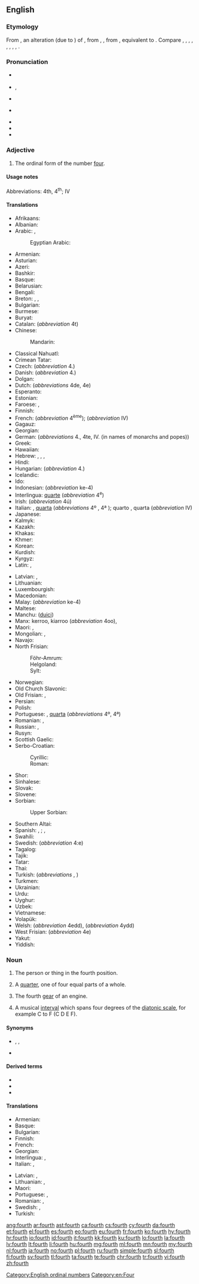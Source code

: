 {{also|Fourth}}
==English==
{{wikipedia}}
{{number box|en|4}}

===Etymology===
From {{inh|en|enm|fourthe}}, an alteration (due to {{m|enm|four}}) of {{m|enm|ferthe}}, from {{inh|en|ang|fēorþa}}, {{m|ang|fēowerþa}}, from {{inh|en|gem-pro|*fedurþô}}, equivalent to {{suffix|en|four|th}}. Compare {{cog|fy|fjirde}}, {{cog|stq|fjädde}}, {{m|stq|fjoode}}, {{cog|nl|vierde}}, {{cog|nds-de|feerde}}, {{m|nds-de|feerd}}, {{cog|de|vierte}}, {{cog|da|fjerde}}, {{cog|is|fjórði}}.

===Pronunciation===
* {{a|RP}} {{IPA|/fɔːθ/|lang=en}}
* {{a|GenAm}} {{enPR|fôrth}}, {{IPA|/fɔɹθ/|lang=en}}
* {{a|rhotic|horse-hoarse}} {{IPA|/fo(ː)ɹθ/|lang=en}}
* {{a|nonrhotic|horse-hoarse}} {{IPA|/foəθ/|lang=en}}
* {{audio|en-us-fourth.ogg|Audio (US)|lang=en}}
* {{rhymes|ɔː(ɹ)θ|lang=en}}
* {{homophones|lang=en|forth}}

===Adjective===
{{en-adj|-}}

# The ordinal form of the number [[four]].

====Usage notes====
Abbreviations: 4th, 4<sup>th</sup>; {{qualifier|in names of monarchs and popes, and formal names in English}} IV

====Translations====
{{trans-top|fourth}}
* Afrikaans: {{t|af|vierde}}
* Albanian: {{t+|sq|katërt}}
* Arabic: {{t|ar|رَابِع|m}}, {{t|ar|رَابِعَة|f}}
*: Egyptian Arabic: {{t|arz|رابع|m|tr=raabi3|sc=Arab}}
* Armenian: {{t+|hy|չորրորդ}}
* Asturian: {{t+|ast|cuartu}}
* Azeri: {{t+|az|dördüncü}}
* Bashkir: {{t|ba|дүртенсе|sc=Cyrl}}
* Basque: {{t+|eu|laugarren}}
* Belarusian: {{t|be|чацвёрты|m|sc=Cyrl}}
* Bengali: {{t|bn|চতুর্থ|tr=côturthô}}
* Breton: {{t+|br|pevare|m|f}}, {{t+|br|pedervet|f}}, {{t+|br|pevarvet|m}}
* Bulgarian: {{t+|bg|четвъ́рти|m|sc=Cyrl}}
* Burmese: {{t+|my|စတုတ္ထ|sc=Mymr}}
* Buryat: {{t|bua|дүрбэдэхи}}
* Catalan: {{t+|ca|quart}} (''abbreviation'' 4t)
* Chinese:
*: Mandarin: {{t+|cmn|第四|tr=dìsì|sc=Hani}}
* Classical Nahuatl: {{t|nci|ic nāhui}}
* Crimean Tatar: {{t|crh|dörtünci}}
* Czech: {{t+|cs|čtvrtý}} (''abbreviation'' 4.)
* Danish: {{t+|da|fjerde}} (''abbreviation'' 4.)
* Dolgan: {{t|dlg|төрдүс}}
* Dutch: {{t+|nl|vierde}} (''abbreviations'' 4de, 4e)
* Esperanto: {{t+|eo|kvara}}
* Estonian: {{t|et|neljas}}
* Faroese: {{t|fo|fjórði}}, {{t|fo|4.}}
* Finnish: {{t+|fi|neljäs}}
* French: {{t+|fr|quatrième}} {{qualifier|before the noun}} (''abbreviation'' 4<sup>ème</sup>); {{qualifier|in names of monarchs, popes, and formal names in English}} {{t+|fr|quatre}} {{qualifier|after the name}} (''abbreviation'' IV)
* Gagauz: {{t|gag|dördüncü}}
* Georgian: {{t|ka|მეოთხე}}
* German: {{t+|de|vierte}} (''abbreviations'' 4., 4te, IV. (in names of monarchs and popes))
* Greek: {{t+|el|τέταρτος}}
* Hawaiian: {{t|haw|hā}}
* Hebrew: {{t|he|רביעי|tr=rebîy‛îy, rebi‛îy|sc=Hebr}}, {{t|he|רביעית|f|tr=revi'it|sc=Hebr}}, {{t|he|רביעיים|p|tr=revi'iyim|sc=Hebr}}, {{t|he|רביעיות|p|tr=revi'iyot|sc=Hebr}}
* Hindi: {{t+|hi|चौथा|tr=cauthā|sc=Deva}}
* Hungarian: {{t+|hu|negyedik}} (''abbreviation'' 4.)
* Icelandic: {{t|is|fjórði}}
* Ido: {{t+|io|quaresma}}
* Indonesian: {{t+|id|keempat}} (''abbreviation'' ke-4)
* Interlingua: [[quarte]] (''abbreviation'' 4<sup>e</sup>)
* Irish: {{t|ga|ceathrú}} (''abbreviation'' 4ú)
* Italian: {{t+|it|quarto|m}}, [[quarta]] {{g|f}} {{qualifier|before the noun}} (''abbreviations'' 4º {{g|m}}, 4ª {{g|f}}); {{qualifier|in names of monarchs and popes}} quarto {{g|m}}, quarta {{g|f}} {{qualifier|after the name}} (''abbreviation'' IV)
* Japanese: {{t|ja|四番目|tr=よんばんめ, yonban-me|sc=Jpan}}
* Kalmyk: {{t|xal|дөрвдгч}}
* Kazakh: {{t|kk|төртінші|sc=Cyrl}}
* Khakas: {{t|kjh|тӧртінӌі|sc=Cyrl}}
* Khmer: {{t|km|ទីបួន|tr=tii buən|sc=Khmr}}
* Korean: {{t+|ko|넷째|sc=Kore}}
* Kurdish: {{t+|ku|çarem}}
* Kyrgyz: {{t+|ky|төртүнчү|sc=Cyrl}}
* Latin: {{t+|la|quartus}}, {{t|la|quartum|n}}
{{trans-mid}}
* Latvian: {{t+|lv|ceturtais|m}}, {{t|lv|ceturtā|f}}
* Lithuanian: {{t+|lt|ketvirtas}}
* Luxembourgish: {{t|lb|véiert}}
* Macedonian: {{t|mk|четврт|m|sc=Cyrl}}
* Malay: {{t+|ms|keempat}} (''abbreviation'' ke-4)
* Maltese: {{t|mt|ir-raba'}}
* Manchu: ([[duici]])
* Manx: kerroo, kiarroo (''abbreviation'' 4oo), {{t|gv|kerroo}}
* Maori: {{t|mi|tuawhā}}, {{t|mi|te whā}}
* Mongolian: {{t|mn|дөрөвдүгээр|sc=Cyrl}}, {{t|mn|дөрөвдэх|sc=Cyrl}}
* Navajo: {{t|nv|dį́į́ʼ góneʼ}}
* North Frisian:
*: Föhr-Amrum: {{t|frr|fjuard}}
*: Helgoland: {{t|frr|fear}}
*: Sylt: {{t|frr|fjåårt}}
* Norwegian: {{t|no|fjärde}}
* Old Church Slavonic: {{t|cu|чєтврьтъ|sc=Cyrs}}
* Old Frisian: {{t|ofs|fiuwerda}}, {{t|ofs|fiārda}}
* Persian: {{t+|fa|چهارم|tr=čahârom|sc=fa-Arab}}
* Polish: {{t+|pl|czwarty}} <!-- [[czwarta]] {{f}}, [[czwarte]] {{n}} -->
* Portuguese: {{t+|pt|quarto|m}}, [[quarta]] {{g|f}} (''abbreviations'' 4º, 4ª)
* Romanian: {{t+|ro|patrulea|m}}, {{t|ro|patra|f}}
* Russian: {{t+|ru|четвёртый|m}}, {{qualifier|abbreviation}} {{t|ru|4-ый}}
* Rusyn: {{t|rue|четве́ртый|sc=Cyrl}}
* Scottish Gaelic: {{qualifier|abbreviation 4mh}} {{t|gd|ceathramh|alt=an ceathramh}}
* Serbo-Croatian:
*: Cyrillic: {{t|sh|четврти}}
*: Roman: {{t+|sh|četvrti|m}}
* Shor: {{t|cjs|тӧртинчи}}
* Sinhalese: {{t|si|සතරවැනි|sc=Sinh}}
* Slovak: {{t|sk|štvrtý|m}}
* Slovene: {{t+|sl|četrti|m}}
* Sorbian:
*: Upper Sorbian: {{t|hsb|štwórty}}
* Southern Altai: {{t|alt|тӧртинчи|tr=törtinçi|sc=Cyrl}}
* Spanish: {{t+|es|cuarto|m}}, {{qualifier|abbreviation}} {{t|es|4º}}; {{t+|es|cuarta|f}}, {{qualifier|abbreviation}} {{t|es|4ª}}
* Swahili: {{t|sw|ya nne}}
* Swedish: {{t+|sv|fjärde}} (''abbreviation'' 4:e)
* Tagalog: {{t+|tl|ikaapat}}
* Tajik: {{t+|tg|чаҳорум|sc=Cyrl}}
* Tatar: {{t|tt|дүртенче|sc=Cyrl}}
* Thai: {{t|th|ที่สี่|tr=têe sèe|sc=Thai}}
* Turkish: {{t+|tr|dördüncü}} (''abbreviations'' {{t|tr|4'üncü}}, {{t|tr|4.}})
* Turkmen: {{t|tk|dördünji}}
* Ukrainian: {{t+|uk|четве́ртий|m|sc=Cyrl}}
* Urdu: {{t|ur|چوتھا|tr=cauthā|sc=ur-Arab}}
* Uyghur: {{t|ug|تۆتىنچى|sc=ug-Arab}}
* Uzbek: {{t+|uz|toʻrtinchi}}
* Vietnamese: {{t+|vi|thứ tư}}
* Volapük: {{t+|vo|folid}}
* Welsh: {{t|cy|pedwaredd|f}} (''abbreviation'' 4edd), {{t+|cy|pedwerydd|m}} (''abbreviation'' 4ydd)
* West Frisian: {{t+|fy|fjirde}} (''abbreviation'' 4e)
* Yakut: {{t|sah|төрдүс|sc=Cyrl}}
* Yiddish: {{t|yi|פֿערט|sc=Hebr}}
{{trans-bottom}}

===Noun===
{{en-noun}}

# {{lb|en|not used in the plural}} The person or thing in the fourth position.
# {{lb|en|chiefly American}} A [[quarter]], one of four equal parts of a whole.
# {{lb|en|not used in the plural}} The fourth [[gear]] of an engine.
# {{lb|en|music}} A musical [[interval]] which spans four degrees of the [[diatonic scale]], for example C to F (C D E F).

====Synonyms====
* {{sense|quarter}} {{l|en|fourth part}}, {{l|en|quarter}}, {{l|en|¼}}
* {{sense|gear}} {{l|en|fourth gear}}

====Derived terms====
{{der-top}}
* {{l|en|augmented fourth}}
* {{l|en|diminished fourth}}
* {{l|en|perfect fourth}}
{{der-bottom}}

====Translations====
{{trans-top|person or thing in the fourth position}}
* Armenian: {{t+|hy|չորրորդ}}
* Basque: {{t+|eu|laugarren}}
* Bulgarian: {{t+|bg|четвърти|m|sc=Cyrl}}
* Finnish: {{t+|fi|neljäs}}
* French: {{t+|fr|quatrième|m|f}}
* Georgian: {{t|ka|მეოთხე}}
* Interlingua: {{t|ia|quarto|m}}, {{t|ia|quarta|f}}
* Italian: {{t+|it|quarto|m}}, {{t|it|quarta|f}}
{{trans-mid}}
* Latvian: {{t+|lv|ceturtais|m}}, {{t|lv|ceturtā|f}}
* Lithuanian: {{t+|lt|ketvirtas|m}}, {{t|lt|ketvirta|f}}
* Maori: {{t|mi|tuawhā}}
* Portuguese: {{t+|pt|quarto|m}}, {{t+|pt|quarta|f}}
* Romanian: {{t|ro|cel al patrulea|m}}, {{t|ro|cea a patra|f}}
* Swedish: {{t+|sv|fjärde|c}}, {{t+|sv|fyra|c}}
* Turkish: {{t+|tr|dördüncü}}
{{trans-bottom}}
{{trans-see|quarter}}
{{trans-see|fourth gear}}

[[Category:English ordinal numbers]]
[[Category:en:Four]]

[[ang:fourth]]
[[ar:fourth]]
[[ast:fourth]]
[[ca:fourth]]
[[cs:fourth]]
[[cy:fourth]]
[[da:fourth]]
[[et:fourth]]
[[el:fourth]]
[[es:fourth]]
[[eo:fourth]]
[[eu:fourth]]
[[fr:fourth]]
[[ko:fourth]]
[[hy:fourth]]
[[hr:fourth]]
[[io:fourth]]
[[id:fourth]]
[[it:fourth]]
[[kk:fourth]]
[[ku:fourth]]
[[lo:fourth]]
[[la:fourth]]
[[lv:fourth]]
[[lt:fourth]]
[[li:fourth]]
[[hu:fourth]]
[[mg:fourth]]
[[ml:fourth]]
[[mn:fourth]]
[[my:fourth]]
[[nl:fourth]]
[[ja:fourth]]
[[no:fourth]]
[[pl:fourth]]
[[ru:fourth]]
[[simple:fourth]]
[[sl:fourth]]
[[fi:fourth]]
[[sv:fourth]]
[[tl:fourth]]
[[ta:fourth]]
[[te:fourth]]
[[chr:fourth]]
[[tr:fourth]]
[[vi:fourth]]
[[zh:fourth]]